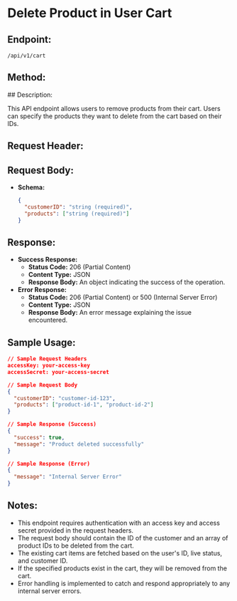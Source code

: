 # Delete Product in User Cart

## Endpoint:
```
/api/v1/cart
```
## Method:

<DELETEBadge/>
## Description:

This API endpoint allows users to remove products from their cart. Users can specify the products they want to delete from the cart based on their IDs.


## Request Header:

<AccessKeyAndSec/>

## Request Body:

- **Schema:**
    
    ```json
    {
      "customerID": "string (required)",
      "products": ["string (required)"]
    }
    
    ```
    

## Response:

- **Success Response:**
    - **Status Code:** 206 (Partial Content)
    - **Content Type:** JSON
    - **Response Body:** An object indicating the success of the operation.
- **Error Response:**
    - **Status Code:** 206 (Partial Content) or 500 (Internal Server Error)
    - **Content Type:** JSON
    - **Response Body:** An error message explaining the issue encountered.

## Sample Usage:

```json
// Sample Request Headers
accessKey: your-access-key
accessSecret: your-access-secret

// Sample Request Body
{
  "customerID": "customer-id-123",
  "products": ["product-id-1", "product-id-2"]
}

// Sample Response (Success)
{
  "success": true,
  "message": "Product deleted successfully"
}

```

```json
// Sample Response (Error)
{
  "message": "Internal Server Error"
}

```

## Notes:

- This endpoint requires authentication with an access key and access secret provided in the request headers.
- The request body should contain the ID of the customer and an array of product IDs to be deleted from the cart.
- The existing cart items are fetched based on the user's ID, live status, and customer ID.
- If the specified products exist in the cart, they will be removed from the cart.
- Error handling is implemented to catch and respond appropriately to any internal server errors.